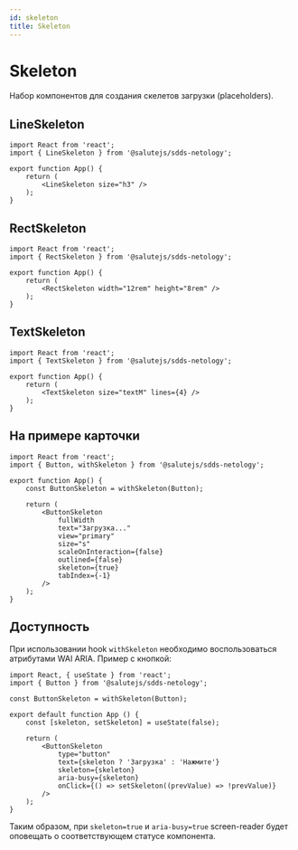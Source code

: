 ```yaml
---
id: skeleton
title: Skeleton
---
```



# Skeleton
Набор компонентов для создания скелетов загрузки (placeholders).

## LineSkeleton
<Description name="LineSkeleton" />
<PropsTable name="LineSkeleton" />

```tsx live
import React from 'react';
import { LineSkeleton } from '@salutejs/sdds-netology';

export function App() {
    return (
        <LineSkeleton size="h3" />
    );
}
```

## RectSkeleton
<Description name="RectSkeleton" />
<PropsTable name="RectSkeleton" />

```tsx live
import React from 'react';
import { RectSkeleton } from '@salutejs/sdds-netology';

export function App() {
    return (
        <RectSkeleton width="12rem" height="8rem" />
    );
}
```

## TextSkeleton
<Description name="TextSkeleton" />
<PropsTable name="TextSkeleton" />

```tsx live
import React from 'react';
import { TextSkeleton } from '@salutejs/sdds-netology';

export function App() {
    return (
        <TextSkeleton size="textM" lines={4} />
    );
}
```
## На примере карточки

```tsx live
import React from 'react';
import { Button, withSkeleton } from '@salutejs/sdds-netology';

export function App() {
    const ButtonSkeleton = withSkeleton(Button);

    return (
        <ButtonSkeleton
            fullWidth
            text="Загрузка..."
            view="primary"
            size="s"
            scaleOnInteraction={false}
            outlined={false}
            skeleton={true}
            tabIndex={-1}
        />
    );
}
```

## Доступность
При использовании hook `withSkeleton` необходимо воспользоваться атрибутами WAI ARIA. Пример с кнопкой:

```tsx
import React, { useState } from 'react';
import { Button } from '@salutejs/sdds-netology';

const ButtonSkeleton = withSkeleton(Button);

export default function App () {
    const [skeleton, setSkeleton] = useState(false);

    return (
        <ButtonSkeleton
            type="button"
            text={skeleton ? 'Загрузка' : 'Нажмите'}
            skeleton={skeleton}
            aria-busy={skeleton}
            onClick={() => setSkeleton((prevValue) => !prevValue)}
        />
    );
}
```

Таким образом, при `skeleton=true` и `aria-busy=true` screen-reader будет оповещать о соответствующем статусе компонента.
